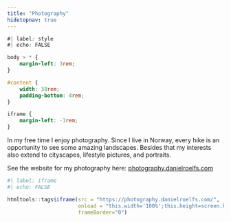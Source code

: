 ```yaml
---
title: "Photography"
hidetopnav: true
---
```


```css
#| label: style
#| echo: FALSE

body > * {
    margin-left: 3rem;
}

#content {
    width: 38rem;
    padding-bottom: 4rem;
}

iframe {
    margin-left: -1rem;
}
```

In my free time I enjoy photography. Since I live in Norway, every hike is an opportunity to see some amazing landscapes. Besides that my interests also extend to cityscapes, lifestyle pictures, and portraits.

See the website for my photography here: <a href="https://photography.danielroelfs.com" target="_blank">photography.danielroelfs.com</a>

```r
#| label: iframe
#| echo: FALSE

htmltools::tags$iframe(src = "https://photography.danielroelfs.com/", 
                       onload = "this.width='100%';this.height=screen.height*0.5;",
                       frameBorder="0")
```

